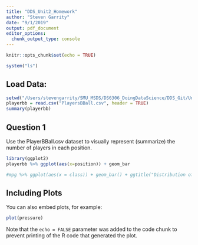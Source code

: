 ```yaml
---
title: "DDS_Unit2_Homework"
author: "Steven Garrity"
date: "9/1/2019"
output: pdf_document
editor_options: 
  chunk_output_type: console
---
```


```r
knitr::opts_chunk$set(echo = TRUE)
```

```r
system("ls")
```

## Load Data:
```r
setwd("/Users/stevengarrity/SMU_MSDS/DS6306_DoingDataScience/DDS_Git/Unit 2/")
playerbb = read.csv("PlayersBBall.csv", header = TRUE)
summary(playerbb)
```


## Question 1

Use the PlayerBBall.csv dataset to visually represent (summarize) the number of players in each position.

```r
library(ggplot2)
playerbb %>% ggplot(aes(x=position)) + geom_bar

#mpg %>% ggplot(aes(x = class)) + geom_bar() + ggtitle("Distribution of Class")

```

## Including Plots

You can also embed plots, for example:

```r
plot(pressure)
```

Note that the `echo = FALSE` parameter was added to the code chunk to prevent printing of the R code that generated the plot.
